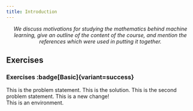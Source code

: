 ```yaml
---
title: Introduction
---
```



<div style='text-align: center'><em>
	We discuss motivations for studying the mathematics behind machine learning, give an outline of the content of the course, and mention the references which were used in putting it together.
</em></div>

## Exercises
### Exercises :badge[Basic]{variant=success}
<Tabs>
	<TabItem label='Problem'>
	This is the problem statement.
	</TabItem>
	<TabItem label='Solution'>
		This is the solution.
	</TabItem>
</Tabs>

<Tabs>
	<TabItem label='Problem'>
	This is the second problem statement.
	</TabItem>
	<TabItem label='Solution'>
		This is a new change!
	</TabItem>
</Tabs>

<Aside type='comment' title='Notation' >
	This is an environment.
</Aside>


